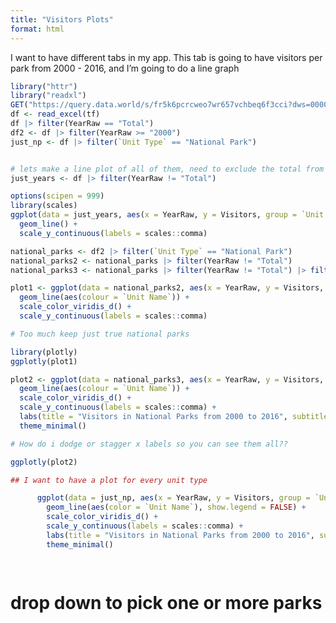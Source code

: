 ```yaml
---
title: "Visitors Plots"
format: html
---
```


I want to have different tabs in my app. This tab is going to have visitors per park from 2000 - 2016, and I'm going to do a line graph 
```r
library("httr")
library("readxl")
GET("https://query.data.world/s/fr5k6pcrcweo7wr657vchbeq6f3cci?dws=00000", write_disk(tf <- tempfile(fileext = ".xlsx")))
df <- read_excel(tf)
df |> filter(YearRaw == "Total")
df2 <- df |> filter(YearRaw >= "2000")
just_np <- df |> filter(`Unit Type` == "National Park")


# lets make a line plot of all of them, need to exclude the total from YearRaw 
just_years <- df |> filter(YearRaw != "Total")

options(scipen = 999)
library(scales)
ggplot(data = just_years, aes(x = YearRaw, y = Visitors, group = `Unit Name`)) +
  geom_line() +
  scale_y_continuous(labels = scales::comma)

national_parks <- df2 |> filter(`Unit Type` == "National Park")
national_parks2 <- national_parks |> filter(YearRaw != "Total")
national_parks3 <- national_parks |> filter(YearRaw != "Total") |> filter(Visitors >= 1000000)

plot1 <- ggplot(data = national_parks2, aes(x = YearRaw, y = Visitors, group = `Unit Name`)) +
  geom_line(aes(colour = `Unit Name`)) +
  scale_color_viridis_d() +
  scale_y_continuous(labels = scales::comma)

# Too much keep just true national parks 

library(plotly)
ggplotly(plot1)

plot2 <- ggplot(data = national_parks3, aes(x = YearRaw, y = Visitors, group = `Unit Name`)) +
  geom_line(aes(colour = `Unit Name`)) +
  scale_color_viridis_d() +
  scale_y_continuous(labels = scales::comma) +
  labs(title = "Visitors in National Parks from 2000 to 2016", subtitle = "Minimum visitors is set at 1,000,000") +
  theme_minimal()

# How do i dodge or stagger x labels so you can see them all??

ggplotly(plot2)

## I want to have a plot for every unit type 

```

```r
      ggplot(data = just_np, aes(x = YearRaw, y = Visitors, group = `Unit Name`)) +
        geom_line(aes(color = `Unit Name`), show.legend = FALSE) +
        scale_color_viridis_d() +
        scale_y_continuous(labels = scales::comma) +
        labs(title = "Visitors in National Parks from 2000 to 2016", subtitle = "Minimum visitors is set at 1,000,000") +
        theme_minimal()

                                         
```

# drop down to pick one or more parks 
